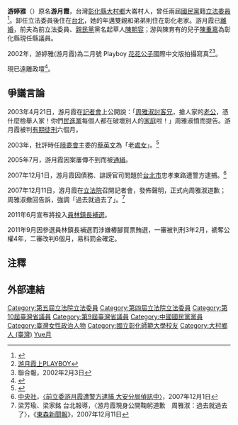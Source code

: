 {{Infobox_officeholder
| name = 游婷雅
| image name =
| width = 
| now =
| period = 
| Sex = 女 
| Native place = [[台灣|台灣]][[彰化縣|彰化縣]][[大村鄉_(臺灣)|大村鄉]]大崙村
| date of birth ={{birth date and age|1960|2|6}}
| party = 
| place of birth = {{ROC}}[[臺灣省|臺灣省]][[彰化縣|彰化縣]][[大村鄉_(臺灣)|大村鄉]]大崙村
| educate = 
*臺中商專畢業
*空中大學肄業
*婦幹班第五期結業
*革命實踐研究院結業
*南開大學碩士班研究
*國立彰化師大行政管理系碩士班
| past = 
*[[臺灣省議會|臺灣省議會]]（第九屆）議員
*臺灣省議會（第十屆）議員
*中華民國道教青年會副理事長
*中國道家協會名譽理事長
*員林實中校友會會長
*臺灣省廢棄物合作社監事主席
*臺灣省農畜發展基金會董事長
*臺灣省國際職業婦女會監事主席
*彰化縣青溪婦聯會主任委員
*埔鹽鄉婦聯會主任委員
*埔鹽鄉微笑基金會委員
*[[中華民國殘障聯盟|中華民國殘障聯盟]]顧問
*彰化縣肢體傷殘協進會顧問
*慈濟功德會會員
*日月星關懷基金會負責人
*立法院（第四屆）委員<br><span style="color: blue;">(1999年-2002年)</span>
*立法院（第五屆）委員<br><span style="color: blue;">(2002年-2005年)</span>
*上花轎攝影禮服公司總經理
*邵氏影視電影公司負責人
*立法院中國國民黨黨團副書記長
*立法院法制委員會召集人
}}

'''游婷雅'''（{{bd|1960年|2月6日|catIdx=Y}}）原名'''游月霞'''，台灣[[彰化縣|彰化縣]][[大村鄉_(臺灣)|大村鄉]]大崙村人，曾任兩屆[[中國國民黨|國民黨]]籍[[立法委員|立法委員]]<ref>{{Cite web |url=http://npl.ly.gov.tw/do/www/commissionerInfo?id=843&act=exp&orderBy=name&eleDisOrder=false&nameOrder=true&expire=05&expire=0&expireBack=05 |title=立法委員個人資料 |access-date=2008-02-16 |archive-date=2017-01-16 |archive-url=https://web.archive.org/web/20170116173716/http://npl.ly.gov.tw/do/www/commissionerInfo?id=843&act=exp&orderBy=name&eleDisOrder=false&nameOrder=true&expire=05&expire=0&expireBack=05 |dead-url=no }}</ref>。卸任立法委員後住在[[台北|台北]]，她的年邁雙親和弟弟則住在彰化老家。游月霞已[[離婚|離婚]]，前夫為前立法委員、[[親民黨|親民黨]]黨名起草人[[陳朝容|陳朝容]]；游與陳育有的兒子[[陳重嘉|陳重嘉]]為彰化縣現任縣議員。

2002年，游婷雅(游月霞)為二月號 Playboy [[花花公子|花花公子]]國際中文版拍攝寫真<ref>[http://www.nownews.com/2002/02/02/305-1258531.htm 游月霞上PLAYBOY]</ref><ref>聯合報，2002年2月3日</ref>。

現已遠離政壇<ref>{{cite news |title=中風住院？游月霞：我很好，在接大陸團 |url=http://www.ettoday.net/news/20130128/158130.htm |language=zh-hant |publisher=東森新聞雲 |date=2013年1月28日 |accessdate=2014年10月11日 |archive-date=2019年5月2日 |archive-url=https://web.archive.org/web/20190502150144/https://www.ettoday.net/news/20130128/158130.htm |dead-url=no }}</ref>。

==爭議言論==

2003年4月21日，游月霞在[[記者會|記者會]]上公開說：「[[周雅淑|周雅淑]][[外遇|討客兄]]，搶人家的[[老公|老公]]，憑什麼檢舉人家！你們[[民進黨|民進黨]]每個人都在破壞別人的[[家庭|家庭]]啦！」周雅淑憤而提告。游月霞被判[[有期徒刑|有期徒刑]]六個月。

2003年，批評時任[[陸委會|陸委會]]主委的[[蔡英文|蔡英文]]為「老[[處女|處女]]」。<ref>{{Cite web |url=http://www.libertytimes.com.tw/2003/new/apr/1/today-p7.htm |title=存档副本 |access-date=2011-07-22 |archive-date=2012-07-26 |archive-url=https://web.archive.org/web/20120726044922/http://www.libertytimes.com.tw/2003/new/apr/1/today-p7.htm |dead-url=no }}</ref>

2005年7月，游月霞因案屢傳不到而被[[通緝|通緝]]。

2007年12月1日，游月霞因債務、誹謗官司問題於[[台北市|台北市]]忠孝東路遭警方逮捕。<ref>[[中央社|中央社]]，[http://tw.news.yahoo.com/article/url/d/a/071201/5/p6sg.html 〈前立委游月霞遭警方逮捕 大安分局偵訊中〉]{{dead link|date=2018年3月 |bot=InternetArchiveBot |fix-attempted=yes }}，2007年12月1日</ref>

2007年12月11日，游月霞在[[立法院|立法院]]召開記者會，發佈聲明，正式向周雅淑道歉；周雅淑撤回告訴，強調「過去就過去了」。<ref>梁芳瑜、梁家銘 台北報導，〈游月霞現身公開鞠躬道歉　周雅淑：過去就過去了〉，《[[東森新聞報|東森新聞報]]》，2007年12月11日</ref>

2011年6月宣布將投入[[2011年員林鎮鎮長補選|員林鎮長補選]]。

2011年9月因參選員林鎮長補選而涉嫌樁腳買票賄選，一審被判刑3年2月，褫奪公權4年，二審改判6個月，易科罰金確定。

==注釋==
{{Reflist}}

==外部連結==

{{DEFAULTSORT:You游}}
[[Category:第五屆立法院立法委員|Category:第五屆立法院立法委員]]
[[Category:第四屆立法院立法委員|Category:第四屆立法院立法委員]]
[[Category:第10屆臺灣省議員|Category:第10屆臺灣省議員]]
[[Category:第9屆臺灣省議員|Category:第9屆臺灣省議員]]
[[Category:中國國民黨黨員|Category:中國國民黨黨員]]
[[Category:臺灣女性政治人物|Category:臺灣女性政治人物]]
[[Category:國立彰化師範大學校友|Category:國立彰化師範大學校友]]
[[Category:大村鄉人_(臺灣)|Category:大村鄉人 (臺灣)]]
[[Category:游姓|Yue月]]